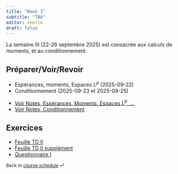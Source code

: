 ```yaml
---
title: "Week 3"
subtitle: "TBA"
editor: source
draft: false
---
```


::: callout-important

La semaine III (22-26 septembre 2025)  est  consacrée aux calculs de moments, et au conditionnement.

:::

## Préparer/Voir/Revoir

::: {}

- Espérances, moments, Espaces $L^p$ (2025-09-22)
- Conditionnement (2025-09-23 et 2025-09-25) 

:::

::: {}

- [Voir Notes, Espérances, Moments, Espaces $L^p$, ...](https://s-v-b.github.io/MA1AY010-CN/031-moments.html)
- [Voir Notes, Conditionnement](https://s-v-b.github.io/MA1AY010-CN/https://s-v-b.github.io/MA1AY010-CN/)


:::


## Exercices

- [Feuille TD II](/exercices/td2.qmd)
- [Feuille TD II supplément](/exercices/td2-supplement.qmd)
- [Questionnaire I](/exercices/quizz_a.qmd)


<!-- - TD I.18 (sommes aléatoires de variables indépendantes) (*fin*).
- Supplément TD I Exercice 5 (Anniversaires)
- TD I.7
- TD I.... -->



::: {style="font-size: 0.875em;"}
Back to [course schedule](/ "Course schedule") ⏎
:::
